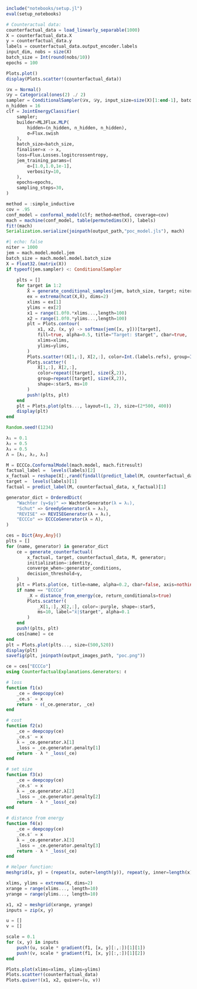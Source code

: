 ```julia
include("notebooks/setup.jl")
eval(setup_notebooks)
```


```julia
# Counteractual data:
counterfactual_data = load_linearly_separable(1000)
X = counterfactual_data.X
y = counterfactual_data.y
labels = counterfactual_data.output_encoder.labels
input_dim, nobs = size(X)
batch_size = Int(round(nobs/10))
epochs = 100
```

```julia
Plots.plot()
display(Plots.scatter!(counterfactual_data))
```

```julia
𝒟x = Normal()
𝒟y = Categorical(ones(2) ./ 2)
sampler = ConditionalSampler(𝒟x, 𝒟y, input_size=size(X)[1:end-1], batch_size=50)
n_hidden = 16
clf = JointEnergyClassifier(
    sampler;
    builder=MLJFlux.MLP(
        hidden=(n_hidden, n_hidden, n_hidden), 
        σ=Flux.swish
    ),
    batch_size=batch_size,
    finaliser=x -> x,
    loss=Flux.Losses.logitcrossentropy,
    jem_training_params=(
        α=[1.0,1.0,1e-1],
        verbosity=10,
    ),
    epochs=epochs,
    sampling_steps=30,
)
```


```julia
method = :simple_inductive
cov = .95
conf_model = conformal_model(clf; method=method, coverage=cov)
mach = machine(conf_model, table(permutedims(X)), labels)
fit!(mach)
Serialization.serialize(joinpath(output_path,"poc_model.jls"), mach)
```


```julia
#| echo: false
niter = 1000
jem = mach.model.model.jem
batch_size = mach.model.model.batch_size
X = Float32.(matrix(X))
if typeof(jem.sampler) <: ConditionalSampler
    
    plts = []
    for target in 1:2
        X̂ = generate_conditional_samples(jem, batch_size, target; niter=niter) 
        ex = extrema(hcat(X,X̂), dims=2)
        xlims = ex[1]
        ylims = ex[2]
        x1 = range(1.0f0.*xlims...,length=100)
        x2 = range(1.0f0.*ylims...,length=100)
        plt = Plots.contour(
            x1, x2, (x, y) -> softmax(jem([x, y]))[target], 
            fill=true, alpha=0.5, title="Target: $target", cbar=true,
            xlims=xlims,
            ylims=ylims,
        )
        Plots.scatter!(X[1,:], X[2,:], color=Int.(labels.refs), group=Int.(labels.refs), alpha=0.5)
        Plots.scatter!(
            X̂[1,:], X̂[2,:], 
            color=repeat([target], size(X̂,2)), 
            group=repeat([target], size(X̂,2)), 
            shape=:star5, ms=10
        )
        push!(plts, plt)
    end
    plt = Plots.plot(plts..., layout=(1, 2), size=(2*500, 400))
    display(plt)
end
```


```julia
Random.seed!(1234)

λ₁ = 0.1
λ₂ = 0.5
λ₃ = 0.5
Λ = [λ₁, λ₂, λ₃]

M = ECCCo.ConformalModel(mach.model, mach.fitresult)
factual_label =  levels(labels)[2]
x_factual = reshape(X[:,rand(findall(predict_label(M, counterfactual_data).==factual_label))],input_dim,1)
target =  levels(labels)[1]
factual = predict_label(M, counterfactual_data, x_factual)[1]

generator_dict = OrderedDict(
    "Wachter (γ=$γ)" => WachterGenerator(λ = λ₁),
    "Schut" => GreedyGenerator(λ = λ₁),
    "REVISE" => REVISEGenerator(λ = λ₁),
    "ECCCo" => ECCCoGenerator(λ = Λ),
)

ces = Dict{Any,Any}()
plts = []
for (name, generator) in generator_dict
    ce = generate_counterfactual(
        x_factual, target, counterfactual_data, M, generator;
        initialization=:identity, 
        converge_when=:generator_conditions,
        decision_threshold=γ,
    )
    plt = Plots.plot(ce, title=name, alpha=0.2, cbar=false, axis=nothing, length_out=10)
    if name == "ECCCo"
        _X = distance_from_energy(ce, return_conditionals=true)
        Plots.scatter!(
            _X[1,:],_X[2,:], color=:purple, shape=:star5, 
            ms=10, label="x̂|$target", alpha=0.1
        )
    end
    push!(plts, plt)
    ces[name] = ce
end
plt = Plots.plot(plts..., size=(500,520))
display(plt)
savefig(plt, joinpath(output_images_path, "poc.png"))
```


```julia
ce = ces["ECCCo"]
using CounterfactualExplanations.Generators: ℓ

# loss
function f1(x)
    _ce = deepcopy(ce)
    _ce.s′ = x
    return - ℓ(_ce.generator, _ce)
end

# cost
function f2(x)
    _ce = deepcopy(ce)
    _ce.s′ = x
    λ = _ce.generator.λ[1]
    _loss = _ce.generator.penalty[1]
    return - λ * _loss(_ce)
end

# set size
function f3(x)
    _ce = deepcopy(ce)
    _ce.s′ = x
    λ = _ce.generator.λ[2]
    _loss = _ce.generator.penalty[2]
    return - λ * _loss(_ce)
end

# distance from energy
function f4(x)
    _ce = deepcopy(ce)
    _ce.s′ = x
    λ = _ce.generator.λ[3]
    _loss = _ce.generator.penalty[3]
    return - λ * _loss(_ce)
end

# Helper function:
meshgrid(x, y) = (repeat(x, outer=length(y)), repeat(y, inner=length(x)))

xlims, ylims = extrema(X, dims=2)
xrange = range(xlims..., length=10)
yrange = range(ylims..., length=10)

x1, x2 = meshgrid(xrange, yrange)
inputs = zip(x, y)

u = []
v = []

scale = 0.1
for (x, y) in inputs
    push!(u, scale * gradient(f1, [x, y][:,:])[1][1])
    push!(v, scale * gradient(f1, [x, y][:,:])[1][2])
end

Plots.plot(xlims=xlims, ylims=ylims)
Plots.scatter!(counterfactual_data)
Plots.quiver!(x1, x2, quiver=(u, v))
```